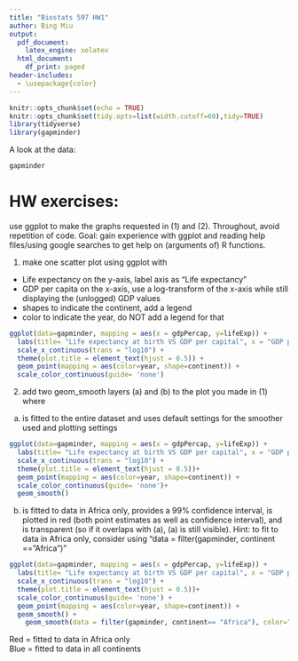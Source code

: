 ```yaml
---
title: "Biostats 597 HW1"
author: Bing Miu
output:
  pdf_document:
    latex_engine: xelatex
  html_document:
    df_print: paged
header-includes:
  - \usepackage{color}
---
```

```r
knitr::opts_chunk$set(echo = TRUE)
knitr::opts_chunk$set(tidy.opts=list(width.cutoff=60),tidy=TRUE)
library(tidyverse)
library(gapminder)
```

A look at the data:
```r
gapminder
```

# HW exercises: 
use ggplot to make the graphs requested in (1) and (2). Throughout, avoid repetition of code.
Goal: gain experience with ggplot and reading help files/using google searches to get help on (arguments of) R functions. 

1. make one scatter plot using ggplot with
- Life expectancy on the y-axis, label axis as "Life expectancy"
- GDP per capita on the x-axis, use a log-transform of the x-axis while still displaying the (unlogged) GDP values 
- shapes to indicate the continent, add a legend
- color to indicate the year, do NOT add a legend for that

```r
ggplot(data=gapminder, mapping = aes(x = gdpPercap, y=lifeExp)) +
  labs(title= "Life expectancy at birth VS GDP per capital", x = "GDP per Capita (PPP)", y = "Life expectancy (years)") +
  scale_x_continuous(trans = "log10") +
  theme(plot.title = element_text(hjust = 0.5)) +
  geom_point(mapping = aes(color=year, shape=continent)) +
  scale_color_continuous(guide= 'none')
```



2. add two geom_smooth layers (a) and (b) to the plot you made in (1) where
(a) is fitted to the entire dataset and uses default settings for the smoother used and plotting settings


```r
ggplot(data=gapminder, mapping = aes(x = gdpPercap, y=lifeExp)) +
  labs(title= "Life expectancy at birth VS GDP per capital", x = "GDP per Capita (PPP)", y = "Life expectancy (years)") +
  scale_x_continuous(trans = "log10") +
  theme(plot.title = element_text(hjust = 0.5))+
  geom_point(mapping = aes(color=year, shape=continent)) +
  scale_color_continuous(guide= 'none')+
  geom_smooth()
```

(b) is fitted to data in Africa only, provides a 99% confidence interval, is plotted in red (both point estimates as well as confidence interval), and is transparent (so if it overlaps with (a), (a) is still visible). 
Hint: to fit to data in Africa only, consider using "data = filter(gapminder, continent == "Africa")"

```r
ggplot(data=gapminder, mapping = aes(x = gdpPercap, y=lifeExp)) +
  labs(title= "Life expectancy at birth VS GDP per capital", x = "GDP per Capita (PPP)", y = "Life expectancy (years)") +
  scale_x_continuous(trans = "log10") +
  theme(plot.title = element_text(hjust = 0.5))+ 
  scale_color_continuous(guide= 'none') +
  geom_point(mapping = aes(color=year, shape=continent)) +
  geom_smooth() +
    geom_smooth(data = filter(gapminder, continent== "Africa"), color="red", fill ='red', level = 0.99, alpha = 0.2)
```

\color{red}Red = fitted to data in Africa only    
\color{blue}Blue = fitted to data in all continents

